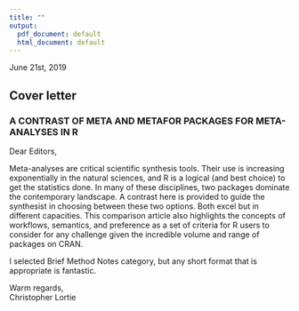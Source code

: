 ```yaml
---
title: ""
output:
  pdf_document: default
  html_document: default
---
```

June 21st, 2019

## Cover letter
### A CONTRAST OF META AND METAFOR PACKAGES FOR META-ANALYSES IN R

Dear Editors,

Meta-analyses are critical scientific synthesis tools.  Their use is increasing exponentially in the natural sciences, and R is a logical (and best choice) to get the statistics done.  In many of these disciplines, two packages dominate the contemporary landscape. A contrast here is provided to guide the synthesist in choosing between these two options. Both excel but in different capacities. This comparison article also highlights the concepts of workflows, semantics, and preference as a set of criteria for R users to consider for any challenge given the incredible volume and range of packages on CRAN.

I selected Brief Method Notes category, but any short format that is appropriate is fantastic.

Warm regards,  
Christopher Lortie


